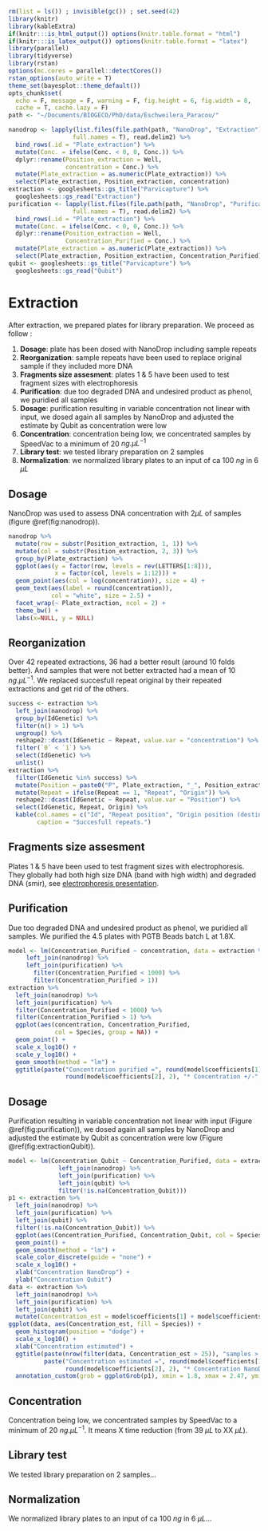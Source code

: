 ```r
rm(list = ls()) ; invisible(gc()) ; set.seed(42)
library(knitr)
library(kableExtra)
if(knitr:::is_html_output()) options(knitr.table.format = "html") 
if(knitr:::is_latex_output()) options(knitr.table.format = "latex") 
library(parallel)
library(tidyverse)
library(rstan)
options(mc.cores = parallel::detectCores())
rstan_options(auto_write = T)
theme_set(bayesplot::theme_default())
opts_chunk$set(
  echo = F, message = F, warning = F, fig.height = 6, fig.width = 8,
  cache = T, cache.lazy = F)
path <- "~/Documents/BIOGECO/PhD/data/Eschweilera_Paracou/"
```

```r
nanodrop <- lapply(list.files(file.path(path, "NanoDrop", "Extraction"), 
                  full.names = T), read.delim2) %>% 
  bind_rows(.id = "Plate_extraction") %>% 
  mutate(Conc. = ifelse(Conc. < 0, 0, Conc.)) %>% 
  dplyr::rename(Position_extraction = Well,
                concentration = Conc.) %>% 
  mutate(Plate_extraction = as.numeric(Plate_extraction)) %>% 
  select(Plate_extraction, Position_extraction, concentration)
extraction <- googlesheets::gs_title("Parvicapture") %>% 
  googlesheets::gs_read("Extraction")
purification <- lapply(list.files(file.path(path, "NanoDrop", "Purification"), 
                  full.names = T), read.delim2) %>% 
  bind_rows(.id = "Plate_extraction") %>% 
  mutate(Conc. = ifelse(Conc. < 0, 0, Conc.)) %>% 
  dplyr::rename(Position_extraction = Well,
                Concentration_Purified = Conc.) %>% 
  mutate(Plate_extraction = as.numeric(Plate_extraction)) %>% 
  select(Plate_extraction, Position_extraction, Concentration_Purified)
qubit <- googlesheets::gs_title("Parvicapture") %>% 
  googlesheets::gs_read("Qubit")
```

# Extraction

After extraction, we prepared plates for library preparation. We proceed as follow :

1. __Dosage__: plate has been dosed with NanoDrop including sample repeats
1. __Reorganization__: sample repeats have been used to replace original sample if they included more DNA
1. __Fragments size assesment__: plates 1 & 5 have been used to test fragment sizes with electrophoresis
1. __Purification__: due too degraded DNA and undesired product as phenol, we puridied all samples
1. __Dosage__: purification resulting in variable concentration not linear with input, we dosed again all samples by NanoDrop and adjusted the estimate by Qubit as concentration were low
1. __Concentration__: concentration being low, we concentrated samples by SpeedVac to a minimum of 20 $ng. \mu L ^{-1}$
1. __Library test__: we tested library preparation on 2 samples
1. __Normalization__: we normalized library plates to an input of ca  100 $ng$ in 6 $\mu L$

## Dosage

NanoDrop was used to assess DNA concentration with $2 \mu L$ of samples (figure \@ref(fig:nanodrop)).

```r
nanodrop %>% 
  mutate(row = substr(Position_extraction, 1, 1)) %>% 
  mutate(col = substr(Position_extraction, 2, 3)) %>% 
  group_by(Plate_extraction) %>% 
  ggplot(aes(y = factor(row, levels = rev(LETTERS[1:8])),
             x = factor(col, levels = 1:12))) + 
  geom_point(aes(col = log(concentration)), size = 4) +
  geom_text(aes(label = round(concentration)), 
            col = "white", size = 2.5) +
  facet_wrap(~ Plate_extraction, ncol = 2) +
  theme_bw() +
  labs(x=NULL, y = NULL)
```

## Reorganization

Over 42 repeated extractions, 36 had a better result (around 10 folds better). And samples that were not better extracted had a mean of 10 $ng. \mu L^{-1}$. We replaced succesfull repeat original by their repeated extractions and get rid of the others.

```r
success <- extraction %>% 
  left_join(nanodrop) %>% 
  group_by(IdGenetic) %>% 
  filter(n() > 1) %>% 
  ungroup() %>% 
  reshape2::dcast(IdGenetic ~ Repeat, value.var = "concentration") %>% 
  filter(`0` < `1`) %>% 
  select(IdGenetic) %>% 
  unlist()
extraction %>% 
  filter(IdGenetic %in% success) %>% 
  mutate(Position = paste0("P", Plate_extraction, "_", Position_extraction)) %>% 
  mutate(Repeat = ifelse(Repeat == 1, "Repeat", "Origin")) %>% 
  reshape2::dcast(IdGenetic ~ Repeat, value.var = "Position") %>% 
  select(IdGenetic, Repeat, Origin) %>% 
  kable(col.names = c("Id", "Repeat position", "Origin position (destination)"), 
        caption = "Succesfull repeats.")
```


## Fragments size assesment

Plates 1 & 5 have been used to test fragment sizes with electrophoresis. They globally had both high size DNA (band with high width) and degraded DNA (smir), see [electrophoresis presentation](https://drive.google.com/open?id=12MUcfVZ6PvAA3HxVi7g7Tkr-qUIv2E1jk5Edf45Ij7k).

## Purification

Due too degraded DNA and undesired product as phenol, we puridied all samples. We purified the 4.5 plates with PGTB Beads batch L at 1.8X.

```r
model <- lm(Concentration_Purified ~ concentration, data = extraction %>% 
     left_join(nanodrop) %>% 
     left_join(purification) %>% 
       filter(Concentration_Purified < 1000) %>% 
       filter(Concentration_Purified > 1))
extraction %>% 
  left_join(nanodrop) %>% 
  left_join(purification) %>% 
  filter(Concentration_Purified < 1000) %>% 
  filter(Concentration_Purified > 1) %>% 
  ggplot(aes(concentration, Concentration_Purified, 
             col = Species, group = NA)) +
  geom_point() +
  scale_x_log10() +
  scale_y_log10() +
  geom_smooth(method = "lm") +
  ggtitle(paste("Concentration purified =", round(model$coefficients[1]), "+", 
                round(model$coefficients[2], 2), "* Concentration +/-", round(mean(abs(model$residuals))))) 
```

## Dosage

Purification resulting in variable concentration not linear with input (Figure \@ref(fig:purification)), we dosed again all samples by NanoDrop and adjusted the estimate by Qubit as concentration were low (Figure \@ref(fig:extractionQubit)).

```r
model <- lm(Concentration_Qubit ~ Concentration_Purified, data = extraction %>% 
              left_join(nanodrop) %>% 
              left_join(purification) %>% 
              left_join(qubit) %>% 
              filter(!is.na(Concentration_Qubit)))
p1 <- extraction %>% 
  left_join(nanodrop) %>% 
  left_join(purification) %>% 
  left_join(qubit) %>% 
  filter(!is.na(Concentration_Qubit)) %>% 
  ggplot(aes(Concentration_Purified, Concentration_Qubit, col = Species, group = NA)) +
  geom_point() +
  geom_smooth(method = "lm") +
  scale_color_discrete(guide = "none") +
  scale_x_log10() +
  xlab("Concentration NanoDrop") +
  ylab("Concentration Qubit")
data <- extraction %>% 
  left_join(nanodrop) %>% 
  left_join(purification) %>% 
  left_join(qubit) %>% 
  mutate(Concentration_est = model$coefficients[1] + model$coefficients[2]*Concentration_Purified)
ggplot(data, aes(Concentration_est, fill = Species)) +
  geom_histogram(position = "dodge") +
  scale_x_log10() +
  xlab("Concentration estimated") +
  ggtitle(paste(nrow(filter(data, Concentration_est > 25)), "samples > 25 ng/uL"),
          paste("Concentration estimated =", round(model$coefficients[1]), "+", 
                round(model$coefficients[2], 2), "* Concentration NanoDrop +/-", round(mean(abs(model$residuals))))) +
  annotation_custom(grob = ggplotGrob(p1), xmin = 1.8, xmax = 2.47, ymin = 10, ymax = 90)
```


## Concentration

Concentration being low, we concentrated samples by SpeedVac to a minimum of 20 $ng. \mu L ^{-1}$. It means X time reduction (from 39 $\mu L$ to XX $\mu L$).

## Library test

We tested library preparation on 2 samples...

## Normalization

We normalized library plates to an input of ca  100 $ng$ in 6 $\mu L$...
